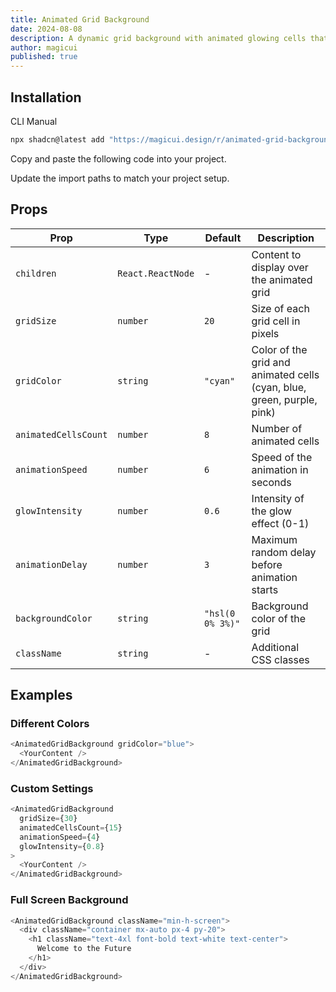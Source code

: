 ```yaml
---
title: Animated Grid Background
date: 2024-08-08
description: A dynamic grid background with animated glowing cells that move vertically with beautiful trailing effects.
author: magicui
published: true
---
```


<ComponentPreview name="animated-grid-background-demo" />

## Installation

<Tabs defaultValue="cli">

<TabsList>
  <TabsTrigger value="cli">CLI</TabsTrigger>
  <TabsTrigger value="manual">Manual</TabsTrigger>
</TabsList>
<TabsContent value="cli">

```bash
npx shadcn@latest add "https://magicui.design/r/animated-grid-background"
```

</TabsContent>

<TabsContent value="manual">

<Steps>

<Step>Copy and paste the following code into your project.</Step>

<ComponentSource name="animated-grid-background" />

<Step>Update the import paths to match your project setup.</Step>

</Steps>

</TabsContent>

</Tabs>

## Props

| Prop                 | Type              | Default          | Description                                                            |
| -------------------- | ----------------- | ---------------- | ---------------------------------------------------------------------- |
| `children`           | `React.ReactNode` | -                | Content to display over the animated grid                              |
| `gridSize`           | `number`          | `20`             | Size of each grid cell in pixels                                       |
| `gridColor`          | `string`          | `"cyan"`         | Color of the grid and animated cells (cyan, blue, green, purple, pink) |
| `animatedCellsCount` | `number`          | `8`              | Number of animated cells                                               |
| `animationSpeed`     | `number`          | `6`              | Speed of the animation in seconds                                      |
| `glowIntensity`      | `number`          | `0.6`            | Intensity of the glow effect (0-1)                                     |
| `animationDelay`     | `number`          | `3`              | Maximum random delay before animation starts                           |
| `backgroundColor`    | `string`          | `"hsl(0 0% 3%)"` | Background color of the grid                                           |
| `className`          | `string`          | -                | Additional CSS classes                                                 |

## Examples

### Different Colors

```typescript
<AnimatedGridBackground gridColor="blue">
  <YourContent />
</AnimatedGridBackground>
```

### Custom Settings

```typescript
<AnimatedGridBackground
  gridSize={30}
  animatedCellsCount={15}
  animationSpeed={4}
  glowIntensity={0.8}
>
  <YourContent />
</AnimatedGridBackground>
```

### Full Screen Background

```typescript
<AnimatedGridBackground className="min-h-screen">
  <div className="container mx-auto px-4 py-20">
    <h1 className="text-4xl font-bold text-white text-center">
      Welcome to the Future
    </h1>
  </div>
</AnimatedGridBackground>
```
